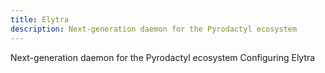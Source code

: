 ```yaml
---
title: Elytra
description: Next-generation daemon for the Pyrodactyl ecosystem
---
```


<Cards>
  <Card title="Installing Elytra" 
    href="/docs/elytra/installation">
    Next-generation daemon for the Pyrodactyl ecosystem
  </Card>
  <Card
    title="Configuring Elytra"
    href="/docs/elytra/Configuration"
  >
    Configuring Elytra
  </Card>
</Cards>